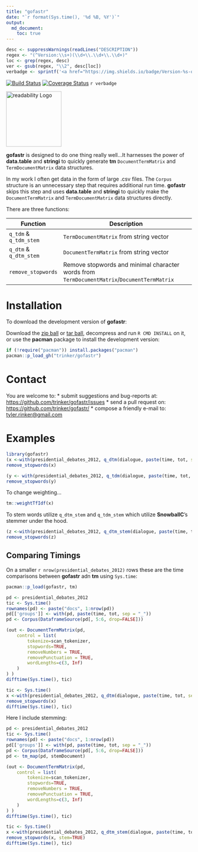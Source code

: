 ```yaml
---
title: "gofastr"
date: "`r format(Sys.time(), '%d %B, %Y')`"
output:
  md_document:
    toc: true      
---
```


```r
desc <- suppressWarnings(readLines("DESCRIPTION"))
regex <- "(^Version:\\s+)(\\d+\\.\\d+\\.\\d+)"
loc <- grep(regex, desc)
ver <- gsub(regex, "\\2", desc[loc])
verbadge <- sprintf('<a href="https://img.shields.io/badge/Version-%s-orange.svg"><img src="https://img.shields.io/badge/Version-%s-orange.svg" alt="Version"/></a></p>', ver, ver)
````

[![Build Status](https://travis-ci.org/trinker/gofastr.svg?branch=master)](https://travis-ci.org/trinker/gofastr)
[![Coverage Status](https://coveralls.io/repos/trinker/gofastr/badge.svg?branch=master)](https://coveralls.io/r/trinker/gofastr?branch=master)
`r verbadge`

<img src="inst/gofastr_logo/r_gofastr.png" width="150" alt="readability Logo">  


**gofastr** is designed to do one thing really well...It harnesses the power of **data.table** and **stringi** to quickly generate **tm** `DocumentTermMatrix` and `TermDocumentMatrix` data structures. 

In my work I often get data in the form of large .csv files.  The `Corpus` structure is an unnecessary step that requires additional run time.  **gofastr** skips this step and uses **data.table** and **stringi** to quickly make the `DocumentTermMatrix` and `TermDocumentMatrix` data structures directly.  

There are three functions:

| Function           |  Description                                          |
|--------------------|-------------------------------------------------------|
| `q_tdm` & `q_tdm_stem`            | `TermDocumentMatrix` from string vector |
| `q_dtm` & `q_dtm_stem`           | `DocumentTermMatrix` from string vector |
| `remove_stopwords` | Remove stopwords and minimal character words from `TermDocumentMatrix`/`DocumentTermMatrix` |


# Installation

To download the development version of **gofastr**:

Download the [zip ball](https://github.com/trinker/gofastr/zipball/master) or [tar ball](https://github.com/trinker/gofastr/tarball/master), decompress and run `R CMD INSTALL` on it, or use the **pacman** package to install the development version:

```r
if (!require("pacman")) install.packages("pacman")
pacman::p_load_gh("trinker/gofastr")
```

# Contact

You are welcome to:
* submit suggestions and bug-reports at: <https://github.com/trinker/gofastr/issues>
* send a pull request on: <https://github.com/trinker/gofastr/>
* compose a friendly e-mail to: <tyler.rinker@gmail.com>


# Examples

```r
library(gofastr)
(x <-with(presidential_debates_2012, q_dtm(dialogue, paste(time, tot, sep = "_"))))
remove_stopwords(x)

(y <- with(presidential_debates_2012, q_tdm(dialogue, paste(time, tot, sep = "_"))))
remove_stopwords(y)
```

To change weighting...

```r
tm::weightTfIdf(x)
```

To stem words utilize `q_dtm_stem` and `q_tdm_stem` which utilize **SnowballC**'s stemmer under the hood.

```r
(z <-with(presidential_debates_2012, q_dtm_stem(dialogue, paste(time, tot, sep = "_"))))
remove_stopwords(z)
```

## Comparing Timings

On a smaller `r nrow(presidential_debates_2012)` rows these are the time comparisons between **gofastr** adn **tm** using `Sys.time`:

```r
pacman::p_load(gofastr, tm)

pd <- presidential_debates_2012
tic <- Sys.time()
rownames(pd) <- paste("docs", 1:nrow(pd))
pd[['groups']] <- with(pd, paste(time, tot, sep = "_"))
pd <- Corpus(DataframeSource(pd[, 5:6, drop=FALSE]))

(out <- DocumentTermMatrix(pd,
    control = list(
        tokenize=scan_tokenizer,
        stopwords=TRUE,
        removeNumbers = TRUE,
        removePunctuation = TRUE,
        wordLengths=c(3, Inf)
    )
) )
difftime(Sys.time(), tic)

tic <- Sys.time()
x <-with(presidential_debates_2012, q_dtm(dialogue, paste(time, tot, sep = "_")))
remove_stopwords(x)
difftime(Sys.time(), tic)
```

Here I include stemming:

```r
pd <- presidential_debates_2012
tic <- Sys.time()
rownames(pd) <- paste("docs", 1:nrow(pd))
pd[['groups']] <- with(pd, paste(time, tot, sep = "_"))
pd <- Corpus(DataframeSource(pd[, 5:6, drop=FALSE]))
pd <- tm_map(pd, stemDocument)

(out <- DocumentTermMatrix(pd,
    control = list(
        tokenize=scan_tokenizer,
        stopwords=TRUE,
        removeNumbers = TRUE,
        removePunctuation = TRUE,
        wordLengths=c(3, Inf)
    )
) )
difftime(Sys.time(), tic)

tic <- Sys.time()
x <-with(presidential_debates_2012, q_dtm_stem(dialogue, paste(time, tot, sep = "_")))
remove_stopwords(x, stem=TRUE)
difftime(Sys.time(), tic)
```
